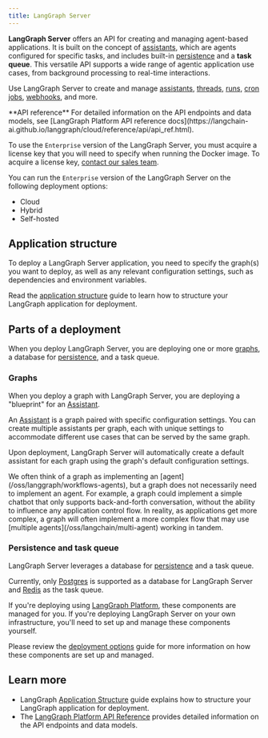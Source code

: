 ```yaml
---
title: LangGraph Server
---
```


**LangGraph Server** offers an API for creating and managing agent-based applications. It is built on the concept of [assistants](/langsmith/assistants), which are agents configured for specific tasks, and includes built-in [persistence](/oss/langgraph/persistence#memory-store) and a **task queue**. This versatile API supports a wide range of agentic application use cases, from background processing to real-time interactions.

Use LangGraph Server to create and manage [assistants](/langsmith/assistants), [threads](/oss/langgraph/persistence#threads), [runs](/langsmith/assistants#execution), [cron jobs](/langsmith/cron-jobs), [webhooks](/langsmith/use-webhooks), and more.

<Tip>
**API reference**
For detailed information on the API endpoints and data models, see [LangGraph Platform API reference docs](https://langchain-ai.github.io/langgraph/cloud/reference/api/api_ref.html).
</Tip>

To use the `Enterprise` version of the LangGraph Server, you must acquire a license key that you will need to specify when running the Docker image. To acquire a license key, [contact our sales team](https://www.langchain.com/contact-sales).

You can run the `Enterprise` version of the LangGraph Server on the following deployment options:

- Cloud
- Hybrid
- Self-hosted

## Application structure

To deploy a LangGraph Server application, you need to specify the graph(s) you want to deploy, as well as any relevant configuration settings, such as dependencies and environment variables.

Read the [application structure](/langsmith/application-structure) guide to learn how to structure your LangGraph application for deployment.

## Parts of a deployment

When you deploy LangGraph Server, you are deploying one or more [graphs](#graphs), a database for [persistence](/oss/langgraph/persistence), and a task queue.

### Graphs

When you deploy a graph with LangGraph Server, you are deploying a "blueprint" for an [Assistant](/langsmith/assistants).

An [Assistant](/langsmith/assistants) is a graph paired with specific configuration settings. You can create multiple assistants per graph, each with unique settings to accommodate different use cases
that can be served by the same graph.

Upon deployment, LangGraph Server will automatically create a default assistant for each graph using the graph's default configuration settings.

<Note>
We often think of a graph as implementing an [agent](/oss/langgraph/workflows-agents), but a graph does not necessarily need to implement an agent. For example, a graph could implement a simple
chatbot that only supports back-and-forth conversation, without the ability to influence any application control flow. In reality, as applications get more complex, a graph will often implement a more complex flow that may use [multiple agents](/oss/langchain/multi-agent) working in tandem.
</Note>

### Persistence and task queue

LangGraph Server leverages a database for [persistence](/oss/langgraph/persistence) and a task queue.

Currently, only [Postgres](https://www.postgresql.org/) is supported as a database for LangGraph Server and [Redis](https://redis.io/) as the task queue.

If you're deploying using [LangGraph Platform](/langsmith/cloud), these components are managed for you. If you're deploying LangGraph Server on your own infrastructure, you'll need to set up and manage these components yourself.

Please review the [deployment options](/langsmith/deployment-options) guide for more information on how these components are set up and managed.

## Learn more

* LangGraph [Application Structure](/langsmith/application-structure) guide explains how to structure your LangGraph application for deployment.
* The [LangGraph Platform API Reference](https://langchain-ai.github.io/langgraph/cloud/reference/api/api_ref.html) provides detailed information on the API endpoints and data models.
